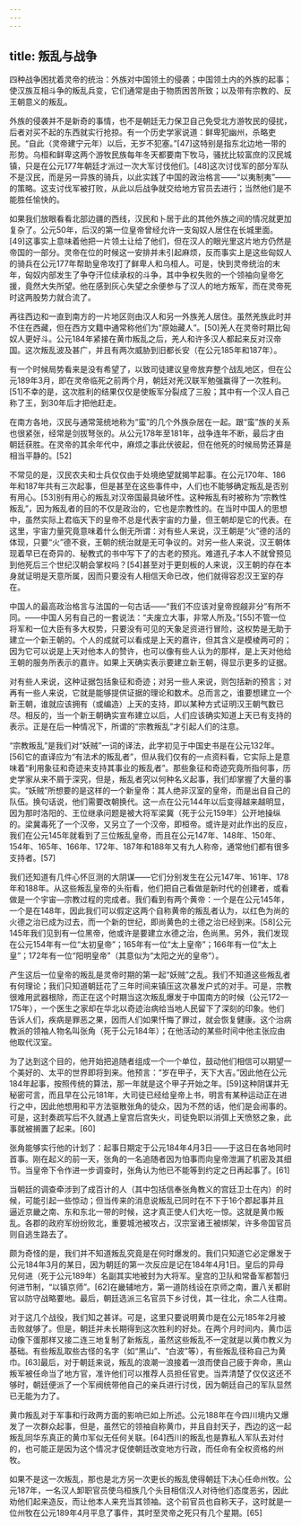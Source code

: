 ```yaml
---
---
---
```

title: 叛乱与战争
---



四种战争困扰着灵帝的统治：外族对中国领土的侵袭；中国领土内的外族的起事；使汉族互相斗争的叛乱兵变，它们通常是由于物质困苦所致；以及带有宗教的、反王朝意义的叛乱。

外族的侵袭并不是新奇的事情，也不是朝廷无力保卫自己免受北方游牧民的侵扰，后者对买不起的东西就实行抢掠。有一个历史学家说道：鲜卑犯幽州，杀略吏民。“自此（灵帝建宁元年）以后，无岁不犯塞。”[47]这特别是指东北边地一带的形势。乌桓和鲜卑这两个游牧民族每年冬天都要南下牧马，骚扰比较富庶的汉民城镇，只是在公元177年朝廷才派过一次大军讨伐他们。[48]这次讨伐军的部分军队不是汉民，而是另一异族的骑兵，以此实践了中国的政治格言——“以夷制夷”——的策略。这支讨伐军被打败，从此以后战争就交给地方官员去进行；当然他们是不能胜任愉快的。

如果我们放眼看看北部边疆的西线，汉民和卜居于此的其他外族之间的情况就更加复杂了。公元50年，后汉的第一位皇帝曾经允许一支匈奴人居住在长城里面。[49]这事实上意味着他把一片领土让给了他们，但在汉人的眼光里这片地方仍然是帝国的一部分。灵帝在位的时候这一安排并未引起麻烦，反而事实上是这些匈奴人的骑兵在公元177年帮助皇帝攻打了鲜卑人和乌桓人。可是，快到灵帝统治的末年，匈奴内部发生了争夺汗位续承权的斗争，其中争权失败的一个领袖向皇帝乞援，竟然大失所望。他在感到灰心失望之余便参与了汉人的地方叛军，而在灵帝死时这两股势力就合流了。

再往西边和一直到南方的一片地区则由汉人和另一外族羌人居住。虽然羌族此时并不住在西藏，但在西方文籍中通常称他们为“原始藏人”。[50]羌人在灵帝时期比匈奴人更好斗。公元184年紧接在黄巾叛乱之后，羌人和许多汉人都起来反对汉帝国。这次叛乱波及甚广，并且有两次威胁到旧都长安（在公元185年和187年）。

有一个时候局势看来是没有希望了，以致司徒建议皇帝放弃整个战乱地区，但在公元189年3月，即在灵帝临死之前两个月，朝廷对羌汉联军勉强赢得了一次胜利。[51]不幸的是，这次胜利的结果仅仅是使叛军分裂成了三股；其中有一个汉人自己称了王，到30年后才把他赶走。

在南方各地，汉民与通常笼统地称为“蛮”的几个外族杂居在一起。跟“蛮”族的关系也很紧张，经常是剑拔弩张的。从公元178年至181年，战争连年不断，最后才由朝廷获胜。在灵帝的其余年代中，麻烦之事此伏彼起，但在他死的时候局势还算是相当平静的。[52]

不常见的是，汉民农夫和士兵仅仅由于处境绝望就揭竿起事。在公元170年、186年和187年共有三次起事，但是甚至在这些事件中，人们也不能够确定叛乱是否别有用心。[53]别有用心的叛乱对汉帝国最具破坏性。这种叛乱有时被称为“宗教性叛乱”，因为叛乱者的目的不仅是政治的，它也是宗教性的。在当时中国人的思想中，虽然实际上君临天下的皇帝不总是代表宇宙的力量，但王朝却是它的代表。在这里，宇宙力量究竟意味着什么倒无所谓：对有些人来说，汉王朝是“火”德的活的体现，只要“火”德不衰，王朝的统治就是无可争议的。对另一些人来说，汉王朝体现着早已在奇异的、秘教式的书中写下了的古老的预兆。难道孔子本人不就曾预见到他死后三个世纪汉朝会掌权吗？[54]甚至对于更刻板的人来说，汉王朝的存在本身就证明是天意所属，因而只要没有人相信天命已改，他们就得容忍汉王室的存在。

中国人的最高政治格言与法国的一句古话——“我们不应该对皇帝觊觎非分”有所不同。——中国人另有自己的一套说法：“夫废立大事，非常人所及。”[55]不管一位将军和一位大臣有多大权势，只要没有可见的天象足资进行冒险，这权势是无助于建立一个新王朝的。个人的成就可以看成是上天的嘉许，但其含义是模棱两可的；因为它可以说是上天对他本人的赞许，也可以像有些人认为的那样，是上天对他给王朝的服务所表示的嘉许。如果上天确实表示要建立新王朝，得显示更多的证据。

对有些人来说，这种证据包括象征和奇迹；对另一些人来说，则包括新的预言；对再有一些人来说，它就是能够提供证据的理论和数术。总而言之，谁要想建立一个新王朝，谁就应该拥有（或编造）上天的支持，即以某种方式证明汉王朝气数已尽。相反的，当一个新王朝确实宣布建立以后，人们应该确实知道上天已有支持的表示。正是在后一种情况下，所谓的“宗教叛乱”才引起人们的注意。

“宗教叛乱”是我们对“妖贼”一词的译法，此字初见于中国史书是在公元132年。[56]它的直译应为“有法术的叛乱者”，但从我们仅有的一点资料看，它实际上是意味着“利用象征和奇迹来支持其事业的叛乱者”。那些象征和奇迹究竟所指何事，历史学家从来不屑于深究，但是，叛乱者究以何种名义起事，我们却掌握了大量的事实。“妖贼”所想要的是这样的一个新皇帝：其人绝非汉室的皇帝，而是出自自己的队伍。换句话说，他们需要改朝换代。这一点在公元144年以后变得越来越明显，因为那时洛阳的、王位继承问题是被大将军梁冀（死于公元159年）公开地操纵的。梁冀毒死了一个汉帝，又另立了一个汉帝，即桓帝。或许是对此作出的反应，我们在公元145年就看到了三位叛乱皇帝，而且在公元147年、148年、150年、154年、165年、166年、172年、187年和188年又有九人称帝，通常他们都有很多支持者。[57]

我们还知道有几件心怀叵测的大阴谋——它们分别发生在公元147年、161年、178年和188年。从这些叛乱皇帝的头衔看，他们把自己看做是新时代的创建者，或看做是一个宇宙—宗教过程的完成者。我们看到有两个黄帝：一个是在公元145年，一个是在148年，因此我们可以假定这两个自称黄帝的叛乱者认为，以红色为尚的火德之治已成为过去，而一个新的世纪，即尚黄色的土德之治已经到来。[58]公元145年我们见到有一位黑帝，他或许是要建立水德之治，色尚黑。另外，我们发现在公元154年有一位“太初皇帝”；165年有一位“太上皇帝”；166年有一位“太上皇”；172年有一位“阳明皇帝”（其意似为“太阳之光的皇帝”）。

产生这后一位皇帝的叛乱是灵帝时期的第一起“妖贼”之乱。我们不知道这些叛乱者有何理论；我们只知道朝廷花了三年时间来镇压这次暴发户式的对手。可是，宗教很难用武器根除，而正在这个时期当这次叛乱爆发于中国南方的时候（公元172—175年），一个医生之家却在华北以奇迹治病给当地人民留下了深刻的印象。他们告诉人们，疾病是罪恶之果，因而人们如果忏悔了罪过，就会恢复健康。这个治病教派的领袖人物名叫张角（死于公元184年）；在他活动的某些时间中他主张应由他取代汉室。

为了达到这个目的，他开始把追随者组成一个一个单位，鼓动他们相信可以期望一个美好的、太平的世界即将到来。他预言：“岁在甲子，天下大吉。”因此他在公元184年起事，按照传统的算法，那一年就是这个甲子开始之年。[59]这种阴谋并无秘密可言，而且早在公元181年，大司徒已经给皇帝上书，明言有某种运动正在进行之中，因此他想用和平方法驱散张角的徒众，因为不然的话，他们是会闹事的。可是，这封奏疏写后不久就遇上皇宫后宫失火，司徒免职以消弭上天愤怒之象，此事就被搁置了起来。[60]

张角能够实行他的计划了：起事日期定于公元184年4月3日——于这日在各地同时首事。刚在起义的前一天，张角的一名追随者因为怕事而向皇帝泄漏了机密及其细节。当皇帝下令作进一步调查时，张角认为他已不能等到约定之日再起事了。[61]

当朝廷的调查牵涉到了成百计的人（其中包括信奉张角教义的宫廷卫士在内）的时候，可能引起一些惊动；但当传来的消息说叛乱已同时在不下于16个郡起事并且逼近京畿之南、东和东北一带的时候，这才真正使人们大吃一惊。这就是黄巾叛乱。各郡的政府军纷纷败北，重要城池被攻占，汉宗室诸王被绑架，许多帝国官员则自逃生路去了。

颇为奇怪的是，我们并不知道叛乱究竟是在何时爆发的。我们只知道它必定爆发于公元184年3月的某日，因为朝廷的第一次反应是记在184年4月1日。皇后的异母兄何进（死于公元189年）名副其实地被封为大将军。皇宫的卫队和常备军都暂归何进节制，“以镇京师”。[62]在畿辅地方，第一道防线设在京师之南，置八关都尉官以防守战略要地。最后，朝廷选派三名官员下乡讨伐，其一往北，余二人往南。

对于这几个战役，我们知之甚详。可是，这里只要说明黄巾是在公元185年2月被击败就够了。但是，朝廷并未长期得到这次胜利的好处。在两个月时间内，黄巾运动像下蛋那样又接二连三地复制了新叛乱，虽然这些叛乱不一定就是以黄巾教义为基础。有些叛乱取些古怪的名字（如“黑山”、“白波”等），有些叛乱径称自己为黄巾。[63]最后，对于朝廷来说，叛乱的浪潮一浪接着一浪而使自己疲于奔命，黑山叛军被任命当了地方官，准许他们可以推荐人员担任官吏。当弄清楚了仅仅这还不够时，朝廷便派了一个军阀统带他自己的亲兵进行讨伐，因为朝廷自己的军队显然已无能为力了。

黄巾叛乱对于军事和行政两方面的影响已如上所述。公元188年在今四川境内又爆发了一次群众起事，但是，虽然它的领袖自称黄巾，并且自封天子，西边的这一起叛乱同华东真正的黄巾军似无任何关联。[64]西川的叛乱也是靠私人军队去对付的，也可能正是因为这个情况才促使朝廷改变地方行政，而任命有全权资格的州牧。

如果不是这一次叛乱，那也是北方另一次更长的叛乱使得朝廷下决心任命州牧。公元187年，一名汉人卸职官员使乌桓族几个头目相信汉人对待他们态度恶劣，因此劝他们起来造反，而让他本人来充当其领袖。这个前官员也自称天子，这时就是一位州牧在公元189年4月平息了事件，其时至灵帝之死只有几个星期。[65]